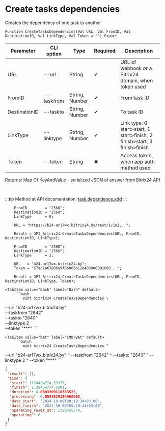 ﻿---
sidebar_position: 23
---


# Create tasks dependencies
 Creates the dependency of one task to another



`Function CreateTasksDependencies(Val URL, Val FromID, Val DestinationID, Val LinkType, Val Token = "") Export`

  | Parameter | CLI option | Type | Required | Description |
  |-|-|-|-|-|
  | URL | --url | String | &#x2714; | URL of webhook or a Bitrix24 domain, when token used |
  | FromID | --taskfrom | String, Number | &#x2714; | From task ID |
  | DestinationID | --taskto | String, Number | &#x2714; | To task ID |
  | LinkType | --linktype | String, Number | &#x2714; | Link type: 0 start>start, 1 start>finish, 2 finish>start, 3 finish>finish |
  | Token | --token | String | &#x2716; | Access token, when app auth method used |

  
  Returns:  Map Of KeyAndValue - serialized JSON of answer from Bitrix24 API

<br/>

:::tip
Method at API documentation: [task.dependence.add](https://dev.1c-bitrix.ru/rest_help/tasks/task/dependence/task_dependence_add.php)
:::
<br/>


```bsl title="1C:Enterprise/OneScript code example"
    FromID        = "2566";
    DestinationID = "2568";
    LinkType      = 0;

    URL = "https://b24-ar17wx.bitrix24.by/rest/1/1o2...";

    Result = OPI_Bitrix24.CreateTasksDependencies(URL, FromID, DestinationID, LinkType);

    FromID        = "2568";
    DestinationID = "2566";
    LinkType      = 2;

    URL   = "b24-ar17wx.bitrix24.by";
    Token = "67ac1467006e9f06006b12e400000001000...";

    Result = OPI_Bitrix24.CreateTasksDependencies(URL, FromID, DestinationID, LinkType, Token);
```
 

 <Tabs>
  
    <TabItem value="bash" label="Bash" default>
        ```bash
            oint bitrix24 CreateTasksDependencies \
 --url "b24-ar17wx.bitrix24.by" \
 --taskfrom "2642" \
 --taskto "2640" \
 --linktype 2 \
 --token "***"
        ```
    </TabItem>
  
    <TabItem value="bat" label="CMD/Bat" default>
        ```batch
            oint bitrix24 CreateTasksDependencies ^
 --url "b24-ar17wx.bitrix24.by" ^
 --taskfrom "2642" ^
 --taskto "2640" ^
 --linktype 2 ^
 --token "***"
        ```
    </TabItem>
</Tabs>


```json title="Result"
{
 "result": [],
 "time": {
  "start": 1728454774.59977,
  "finish": 1728454774.6891,
  "duration": 0.0893309116363525,
  "processing": 0.0593829154968262,
  "date_start": "2024-10-09T09:19:34+03:00",
  "date_finish": "2024-10-09T09:19:34+03:00",
  "operating_reset_at": 1728455374,
  "operating": 0
 }
}
```
